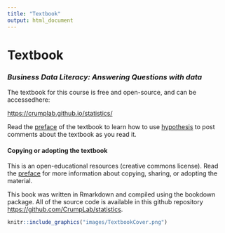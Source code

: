 ```yaml
---
title: "Textbook"
output: html_document
---
```


<style type="text/css">
.title {
  display: none;
}

#getting-started img {
  margin-right: 10px;
}

</style>

# **Textbook**

<div class="row">
<div class="col-sm-6">

### *Business Data Literacy: Answering Questions with data*

The textbook for this course is free and open-source, and can be accessedhere:

<a class="page-link" href="https://crumplab.github.io/statistics/"><i class="fa fa-book" aria-hidden="true"></i> https://crumplab.github.io/statistics/</a>

Read the [preface](https://crumplab.github.io/statistics/index.html#hypothes.is) of the textbook to learn how to use [hypothesis](https://web.hypothes.is) to post comments about the textbook as you read it.

#### Copying or adopting the textbook

This is an open-educational resources (creative commons license). Read the [preface](https://crumplab.github.io/statistics/index.html#important-notes) for more information about copying, sharing, or adopting the material.

This book was written in Rmarkdown and compiled using the bookdown package. All of the source code is available in this github repository [https://github.com/CrumpLab/statistics](https://github.com/CrumpLab/statistics).


</div>
<div class="col-sm-6">

<a href="https://crumplab.github.io/statistics/">
```r
knitr::include_graphics("images/TextbookCover.png")
```
</a>
</div>
</div>

